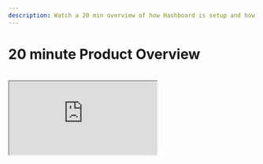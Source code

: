 ```yaml
---
description: Watch a 20 min overview of how Hashboard is setup and how to use it to answer questions and create dashboards
---
```


# 20 minute Product Overview

<br />
<div style={{ position: "relative", paddingBottom: "62.5%", height: 0 }}>
  <iframe
    src="https://www.loom.com/embed/787323f0d00f4fc2a6c45e13840b2617?hide_owner=true&hide_share=true&hide_title=true&hideEmbedTopBar=true"
    style={{
      position: "absolute",
      top: 0,
      left: 0,
      width: "100%",
      height: "100%"
    }}
  ></iframe>
</div>
